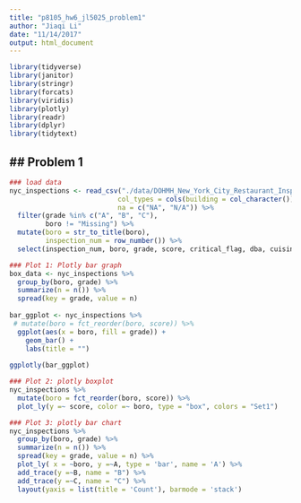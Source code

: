 ```yaml
---
title: "p8105_hw6_jl5025_problem1"
author: "Jiaqi Li"
date: "11/14/2017"
output: html_document
---
```

```r
library(tidyverse)
library(janitor)
library(stringr)
library(forcats)
library(viridis)
library(plotly)
library(readr)
library(dplyr)
library(tidytext)
```
## Problem 1
-----------------------------------------------------------------------
```r
### load data
nyc_inspections <- read_csv("./data/DOHMH_New_York_City_Restaurant_Inspection_Results.csv.gz", 
                           col_types = cols(building = col_character()),
                           na = c("NA", "N/A")) %>% 
  filter(grade %in% c("A", "B", "C"),
         boro != "Missing") %>% 
  mutate(boro = str_to_title(boro),
         inspection_num = row_number()) %>%
  select(inspection_num, boro, grade, score, critical_flag, dba, cuisine_description, zipcode, violation_description)
```

```r
### Plot 1: Plotly bar graph
box_data <- nyc_inspections %>% 
  group_by(boro, grade) %>% 
  summarize(n = n()) %>% 
  spread(key = grade, value = n)
  
bar_ggplot <- nyc_inspections %>% 
 # mutate(boro = fct_reorder(boro, score)) %>% 
  ggplot(aes(x = boro, fill = grade)) +
    geom_bar() +
    labs(title = "")
  
ggplotly(bar_ggplot)

```

```r
### Plot 2: plotly boxplot
nyc_inspections %>% 
  mutate(boro = fct_reorder(boro, score)) %>% 
  plot_ly(y =~ score, color =~ boro, type = "box", colors = "Set1")
```

```r
### Plot 3: plotly bar chart
nyc_inspections %>% 
  group_by(boro, grade) %>% 
  summarize(n = n()) %>% 
  spread(key = grade, value = n) %>% 
  plot_ly( x = ~boro, y =~A, type = 'bar', name = 'A') %>% 
  add_trace(y =~B, name = "B") %>%
  add_trace(y =~C, name = "C") %>% 
  layout(yaxis = list(title = 'Count'), barmode = 'stack')
```


